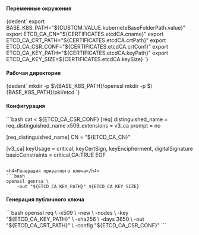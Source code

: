 

<h4>Переменные окружения</h4>
<CodeBlock language="bash">
    {dedent`
        export BASE_K8S_PATH="${CUSTOM_VALUE.kuberneteBaseFolderPath.value}"
        export ETCD_CA_CN="${CERTIFICATES.etcdCA.cname}"
        export ETCD_CA_CRT_PATH="${CERTIFICATES.etcdCA.crtPath}"
        export ETCD_CA_CSR_CONF="${CERTIFICATES.etcdCA.crtConf}"
        export ETCD_CA_KEY_PATH="${CERTIFICATES.etcdCA.keyPath}"
        export ETCD_CA_KEY_SIZE=${CERTIFICATES.etcdCA.keySize}
    `}
</CodeBlock>

<h4>Рабочая директория</h4>
<CodeBlock language="bash">
    {dedent`
        mkdir -p $\{BASE_K8S_PATH}/openssl
        mkdir -p $\{BASE_K8S_PATH}/pki/etcd
    `}
</CodeBlock>

<h4>Конфигурация</h4>
```bash
cat <<EOF > ${ETCD_CA_CSR_CONF}
[req]
distinguished_name = req_distinguished_name
x509_extensions    = v3_ca
prompt             = no

[req_distinguished_name]
CN = "${ETCD_CA_CN}"

[v3_ca]
keyUsage = critical, keyCertSign, keyEncipherment, digitalSignature
basicConstraints = critical,CA:TRUE
EOF
```

<h4>Генерация приватного ключа</h4>
```bash
openssl genrsa \
    -out "${ETCD_CA_KEY_PATH}" ${ETCD_CA_KEY_SIZE}
```

<h4>Генерация публичного ключа</h4>
```bash
openssl req \
    -x509 \
    -new \
    -nodes \
    -key "${ETCD_CA_KEY_PATH}" \
    -sha256 \
    -days 3650 \
    -out "${ETCD_CA_CRT_PATH}" \
    -config "${ETCD_CA_CSR_CONF}"
```

